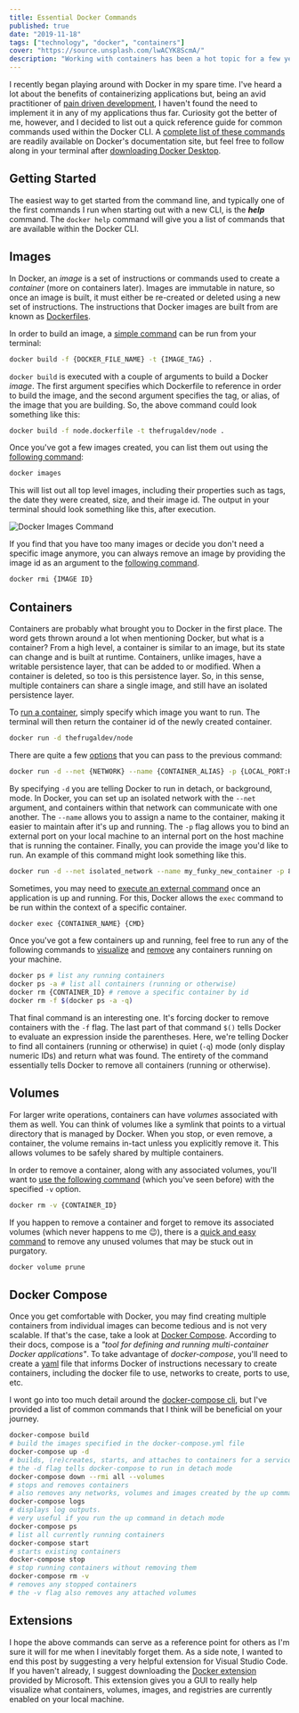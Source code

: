 ```yaml
---
title: Essential Docker Commands
published: true
date: "2019-11-18"
tags: ["technology", "docker", "containers"]
cover: "https://source.unsplash.com/lwACYK8ScmA/"
description: "Working with containers has been a hot topic for a few years now. But sometimes it can feel intimidating as you're getting started. This post helps alleviate some of those concerns and hopes to serve as a reference guide to a few of the crucial commands that Docker offers."
---
```


I recently began playing around with Docker in my spare time. I've heard a lot about the benefits of containerizing applications but, being an avid practitioner of [pain driven development](https://www.weeklydevtips.com/episodes/010), I haven't found the need to implement it in any of my applications thus far. Curiosity got the better of me, however, and I decided to list out a quick reference guide for common commands used within the Docker CLI. A [complete list of these commands](https://docs.docker.com/engine/reference/commandline/cli/) are readily available on Docker's documentation site, but feel free to follow along in your terminal after [downloading Docker Desktop](https://hub.docker.com/?overlay=onboarding).

## Getting Started

The easiest way to get started from the command line, and typically one of the first commands I run when starting out with a new CLI, is the **_help_** command. The `docker help` command will give you a list of commands that are available within the Docker CLI.

## Images

In Docker, an _image_ is a set of instructions or commands used to create a _container_ (more on containers later). Images are immutable in nature, so once an image is built, it must either be re-created or deleted using a new set of instructions. The instructions that Docker images are built from are known as [Dockerfiles](https://docs.docker.com/engine/reference/builder/).

In order to build an image, a [simple command](https://docs.docker.com/engine/reference/commandline/build/) can be run from your terminal:

```bash
docker build -f {DOCKER_FILE_NAME} -t {IMAGE_TAG} .
```

`docker build` is executed with a couple of arguments to build a Docker _image_. The first argument specifies which Dockerfile to reference in order to build the image, and the second argument specifies the tag, or alias, of the image that you are building. So, the above command could look something like this:

```bash
docker build -f node.dockerfile -t thefrugaldev/node .
```

Once you've got a few images created, you can list them out using the [following command](https://docs.docker.com/engine/reference/commandline/images/):

```bash
docker images
```

This will list out all top level images, including their properties such as tags, the date they were created, size, and their image id. The output in your terminal should look something like this, after execution.

![Docker Images Command](./docker-images.png "docker images cli command")

If you find that you have too many images or decide you don't need a specific image anymore, you can always remove an image by providing the image id as an argument to the [following command](https://docs.docker.com/engine/reference/commandline/rmi/).

```bash
docker rmi {IMAGE ID}
```

## Containers

Containers are probably what brought you to Docker in the first place. The word gets thrown around a lot when mentioning Docker, but what is a container? From a high level, a container is similar to an image, but its state can change and is built at runtime. Containers, unlike images, have a writable persistence layer, that can be added to or modified. When a container is deleted, so too is this persistence layer. So, in this sense, multiple containers can share a single image, and still have an isolated persistence layer.

To [run a container](https://docs.docker.com/engine/reference/commandline/run), simply specify which image you want to run. The terminal will then return the container id of the newly created container.

```bash
docker run -d thefrugaldev/node
```

There are quite a few [options](https://docs.docker.com/engine/reference/commandline/run/#options) that you can pass to the previous command:

```bash
docker run -d --net {NETWORK} --name {CONTAINER_ALIAS} -p {LOCAL_PORT:HOST_PORT} {IMAGE_TO_RUN}
```

By specifying `-d` you are telling Docker to run in detach, or background, mode. In Docker, you can set up an isolated network with the `--net` argument, and containers within that network can communicate with one another. The `--name` allows you to assign a name to the container, making it easier to maintain after it's up and running. The `-p` flag allows you to bind an external port on your local machine to an internal port on the host machine that is running the container. Finally, you can provide the image you'd like to run. An example of this command might look something like this.

```bash
docker run -d --net isolated_network --name my_funky_new_container -p 8080:5000 thefrugaldev/aspnetcore
```

Sometimes, you may need to [execute an external command](https://docs.docker.com/engine/reference/commandline/exec/) once an application is up and running. For this, Docker allows the `exec` command to be run within the context of a specific container.

```bash
docker exec {CONTAINER_NAME} {CMD}
```

Once you've got a few containers up and running, feel free to run any of the following commands to [visualize](https://docs.docker.com/engine/reference/commandline/ps/) and [remove](https://docs.docker.com/engine/reference/commandline/rm/) any containers running on your machine.

```bash
docker ps # list any running containers
docker ps -a # list all containers (running or otherwise)
docker rm {CONTAINER_ID} # remove a specific container by id
docker rm -f $(docker ps -a -q)
```

That final command is an interesting one. It's forcing docker to remove containers with the `-f` flag. The last part of that command `$()` tells Docker to evaluate an expression inside the parentheses. Here, we're telling Docker to find all containers (running or otherwise) in quiet (`-q`) mode (only display numeric IDs) and return what was found. The entirety of the command essentially tells Docker to remove all containers (running or otherwise).

## Volumes

For larger write operations, containers can have _volumes_ associated with them as well. You can think of volumes like a symlink that points to a virtual directory that is managed by Docker. When you stop, or even remove, a container, the volume remains in-tact unless you explicitly remove it. This allows volumes to be safely shared by multiple containers.

In order to remove a container, along with any associated volumes, you'll want to [use the following command](https://docs.docker.com/engine/reference/commandline/rm/) (which you've seen before) with the specified `-v` option.

```bash
docker rm -v {CONTAINER_ID}
```

If you happen to remove a container and forget to remove its associated volumes (which never happens to me :wink:), there is a [quick and easy command](https://docs.docker.com/engine/reference/commandline/volume_prune/) to remove any unused volumes that may be stuck out in purgatory.

```bash
docker volume prune
```

## Docker Compose

Once you get comfortable with Docker, you may find creating multiple containers from individual images can become tedious and is not very scalable. If that's the case, take a look at [Docker Compose](https://docs.docker.com/compose/). According to their docs, compose is a _"tool for defining and running multi-container Docker applications"_. To take advantage of _docker-compose_, you'll need to create a [yaml](https://yaml.org/) file that informs Docker of instructions necessary to create containers, including the docker file to use, networks to create, ports to use, etc.

I wont go into too much detail around the [docker-compose cli](https://docs.docker.com/compose/reference/overview/), but I've provided a list of common commands that I think will be beneficial on your journey.

```bash
docker-compose build
# build the images specified in the docker-compose.yml file
docker-compose up -d
# builds, (re)creates, starts, and attaches to containers for a service
# the -d flag tells docker-compose to run in detach mode
docker-compose down --rmi all --volumes
# stops and removes containers
# also removes any networks, volumes and images created by the up command
docker-compose logs
# displays log outputs.
# very useful if you run the up command in detach mode
docker-compose ps
# list all currently running containers
docker-compose start
# starts existing containers
docker-compose stop
# stop running containers without removing them
docker-compose rm -v
# removes any stopped containers
# the -v flag also removes any attached volumes
```

## Extensions

I hope the above commands can serve as a reference point for others as I'm sure it will for me when I inevitably forget them. As a side note, I wanted to end this post by suggesting a very helpful extension for Visual Studio Code. If you haven't already, I suggest downloading the [Docker extension](https://marketplace.visualstudio.com/items?itemName=ms-azuretools.vscode-docker) provided by Microsoft. This extension gives you a GUI to really help visualize what containers, volumes, images, and registries are currently enabled on your local machine.
